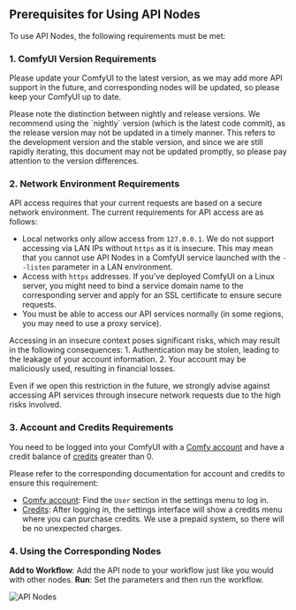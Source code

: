 ## Prerequisites for Using API Nodes

To use API Nodes, the following requirements must be met:

### 1. ComfyUI Version Requirements

Please update your ComfyUI to the latest version, as we may add more API support in the future, and corresponding nodes will be updated, so please keep your ComfyUI up to date.

<Tip>
Please note the distinction between nightly and release versions. We recommend using the `nightly` version (which is the latest code commit), as the release version may not be updated in a timely manner. 
This refers to the development version and the stable version, and since we are still rapidly iterating, this document may not be updated promptly, so please pay attention to the version differences.
</Tip>

### 2. Network Environment Requirements

API access requires that your current requests are based on a secure network environment. The current requirements for API access are as follows:

- Local networks only allow access from `127.0.0.1`. We do not support accessing via LAN IPs without `https` as it is insecure. This may mean that you cannot use API Nodes in a ComfyUI service launched with the `--listen` parameter in a LAN environment.
- Access with `https` addresses. If you've deployed ComfyUI on a Linux server, you might need to bind a service domain name to the corresponding server and apply for an SSL certificate to ensure secure requests.
- You must be able to access our API services normally (in some regions, you may need to use a proxy service).

<Note>
Accessing in an insecure context poses significant risks, which may result in the following consequences:
1. Authentication may be stolen, leading to the leakage of your account information.
2. Your account may be maliciously used, resulting in financial losses.

Even if we open this restriction in the future, we strongly advise against accessing API services through insecure network requests due to the high risks involved.
</Note>

### 3. Account and Credits Requirements

You need to be logged into your ComfyUI with a [Comfy account](/zh-CN/interface/user) and have a credit balance of [credits](/zh-CN/interface/credits) greater than 0.

Please refer to the corresponding documentation for account and credits to ensure this requirement:
- [Comfy account](/zh-CN/interface/user): Find the `User` section in the settings menu to log in.
- [Credits](/zh-CN/interface/credits): After logging in, the settings interface will show a credits menu where you can purchase credits. We use a prepaid system, so there will be no unexpected charges.

### 4. Using the Corresponding Nodes

**Add to Workflow**: Add the API node to your workflow just like you would with other nodes.
**Run**: Set the parameters and then run the workflow.

![API Nodes](/images/tutorial/api_nodes/sidebar.jpg)